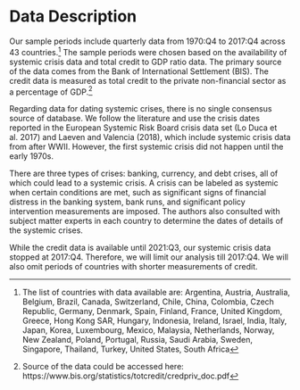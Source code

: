 # Data Description

Our sample periods include quarterly data from 1970:Q4 to 2017:Q4 across 43 countries.^[The list of countries with data available are: Argentina, Austria, Australia, Belgium, Brazil, Canada, Switzerland, Chile, China, Colombia, Czech Republic, Germany, Denmark, Spain, Finland, France, United Kingdom, Greece, Hong Kong SAR, Hungary, Indonesia, Ireland, Israel, India, Italy, Japan, Korea, Luxembourg, Mexico, Malaysia, Netherlands, Norway, New Zealand, Poland, Portugal, Russia, Saudi Arabia, Sweden, Singapore, Thailand, Turkey, United States, South Africa] The sample periods were chosen based on the availability of systemic crisis data and total credit to GDP ratio data. The primary source of the data comes from the Bank of International Settlement (BIS). The credit data is measured as total credit to the private non-financial sector as a percentage of GDP.^[Source of the data could be accessed here: https://www.bis.org/statistics/totcredit/credpriv_doc.pdf] 

Regarding data for dating systemic crises, there is no single consensus source of database. We follow the literature and use the crisis dates reported in the European Systemic Risk Board crisis data set (Lo Duca et al. 2017) and Laeven and Valencia (2018), which include systemic crisis data from after WWII. However, the first systemic crisis did not happen until the early 1970s. 

There are three types of crises: banking, currency, and debt crises, all of which could lead to a systemic crisis. A crisis can be labeled as systemic when certain conditions are met, such as significant signs of financial distress in the banking system, bank runs, and significant policy intervention measurements are imposed. The authors also consulted with subject matter experts in each country to determine the dates of details of the systemic crises.

While the credit data is available until 2021:Q3, our systemic crisis data stopped at 2017:Q4. Therefore, we will limit our analysis till 2017:Q4. We will also omit periods of countries with shorter measurements of credit.

<!--**Insert descriptive statistics table here** -->

